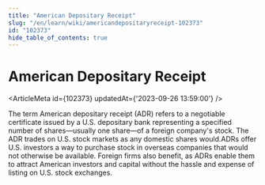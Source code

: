 ```yaml
---
title: "American Depositary Receipt"
slug: "/en/learn/wiki/americandepositaryreceipt-102373"
id: "102373"
hide_table_of_contents: true
---
```



# American Depositary Receipt

<ArticleMeta id={102373} updatedAt={'2023-09-26 13:59:00'} />
<div className='border-solid border-b border-t-0 my-4 border-[var(--ifm-color-gray-300)]' />

The term American depositary receipt (ADR) refers to a negotiable certificate issued by a U.S. depositary bank representing a specified number of shares—usually one share—of a foreign company's stock. The ADR trades on U.S. stock markets as any domestic shares would.ADRs offer U.S. investors a way to purchase stock in overseas companies that would not otherwise be available. Foreign firms also benefit, as ADRs enable them to attract American investors and capital without the hassle and expense of listing on U.S. stock exchanges.
